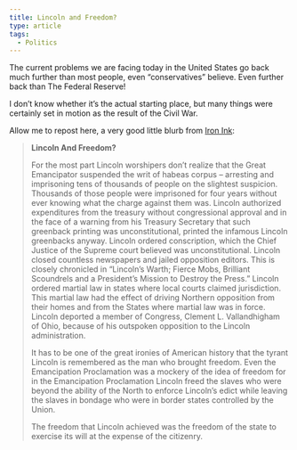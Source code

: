 ```yaml
---
title: Lincoln and Freedom?
type: article
tags:
  - Politics
---
```


The current problems we are facing today in the United States go back much further than most people, even “conservatives” believe. Even further back than The Federal Reserve!

I don’t know whether it’s the actual starting place, but many things were certainly set in motion as the result of the Civil War.

Allow me to repost here, a very good little blurb from [Iron Ink](http://ironink.org/index.php?blog=1&title=lincoln_and_freedom_happy_birthday_abe_i&more=1&c=1&tb=1&pb=1):

> **Lincoln And Freedom?**
> 
> For the most part Lincoln worshipers don’t realize that the Great Emancipator suspended the writ of habeas corpus – arresting and imprisoning tens of thousands of people on the slightest suspicion. Thousands of those people were imprisoned for four years without ever knowing what the charge against them was. Lincoln authorized expenditures from the treasury without congressional approval and in the face of a warning from his Treasury Secretary that such greenback printing was unconstitutional, printed the infamous Lincoln greenbacks anyway. Lincoln ordered conscription, which the Chief Justice of the Supreme court believed was unconstitutional. Lincoln closed countless newspapers and jailed opposition editors. This is closely chronicled in “Lincoln’s Warth; Fierce Mobs, Brilliant Scoundrels and a President’s Mission to Destroy the Press.” Lincoln ordered martial law in states where local courts claimed jurisdiction. This martial law had the effect of driving Northern opposition from their homes and from the States where martial law was in force. Lincoln deported a member of Congress, Clement L. Vallandhigham of Ohio, because of his outspoken opposition to the Lincoln administration.
> 
> It has to be one of the great ironies of American history that the tyrant Lincoln is remembered as the man who brought freedom. Even the Emancipation Proclamation was a mockery of the idea of freedom for in the Emancipation Proclamation Lincoln freed the slaves who were beyond the ability of the North to enforce Lincoln’s edict while leaving the slaves in bondage who were in border states controlled by the Union.
> 
> The freedom that Lincoln achieved was the freedom of the state to exercise its will at the expense of the citizenry.
